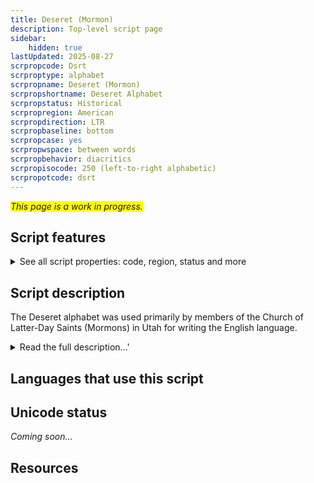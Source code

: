 ```yaml
---
title: Deseret (Mormon)
description: Top-level script page
sidebar:
    hidden: true
lastUpdated: 2025-08-27
scrpropcode: Dsrt
scrproptype: alphabet
scrpropname: Deseret (Mormon)
scrpropshortname: Deseret Alphabet
scrpropstatus: Historical
scrpropregion: American
scrpropdirection: LTR
scrpropbaseline: bottom
scrpropcase: yes
scrpropwspace: between words
scrpropbehavior: diacritics
scrpropisocode: 250 (left-to-right alphabetic)
scrpropotcode: dsrt
---
```


<span style='background-color:yellow'>_This page is a work in progress._</span>


## Script features

<details>
<summary> See all script properties: code, region, status and more</summary>
<ScriptInfo />
</details>

## Script description

The Deseret alphabet was used primarily by members of the Church of Latter-Day Saints (Mormons) in Utah for writing the English language.

<details>
<summary>Read the full description...'</summary>It was created in 1854 by George D. Watt, to whom the task had been given by Brigham Young, the church president at the time. Watt had studied Pitman shorthand prior to joining the Mormon church, and this may have influenced the creation of the Deseret letters. The alphabet was short-lived; by the time Young died in 1877 it had been abandoned. During its use, it underwent a number of revisions both in the number and the shape of the letters. The standardized version approved by the University of Deseret contained thirty-eight letters. Two additional letters have since been discovered in hand-written materials. Four books were published in the standardized version: two reading primers, the Book of Mormon, and an excerpt from it called the Book of Nephi. In addition, the script was used on public signage in Salt Lake City, in scripture quotations in the Deseret News, and in personal correspondence and journals. The development of the alphabet was somewhat controversial; critics suspected it was intended to further isolate members of the church from the outside world, but proponents of the script claimed that it was created to facilitate English language acquisition by non-English converts to Mormonism.

The alphabet contains upper and lower case letters, which are identical apart from in size. It is written from left to right. Spelling is phonetic, with the exception of eight words which have the same pronunciation as individual letter names. That is, the letter pronounced [ai] is used to write the words "eye" and "I", the letter pronounced [bi:] is used to write "be" and "bee", and so on for the words "gay", "ye", "the" and "thee", all of which can be written with a single letter. This method of writing is known as rebus writing.
</details>

## Languages that use this script

<WsList script='Dsrt' wsMax='5' />

## Unicode status

_Coming soon..._

## Resources

<ScriptResources detailSummary='seemore' />

